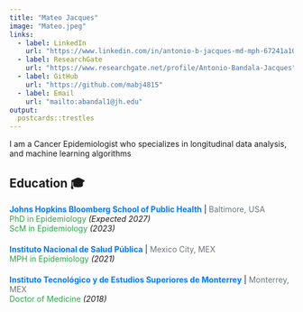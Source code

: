 ```yaml
---
title: "Mateo Jacques"
image: "Mateo.jpeg"
links:
  - label: LinkedIn
    url: "https://www.linkedin.com/in/antonio-b-jacques-md-mph-67241a102/"
  - label: ResearchGate
    url: "https://www.researchgate.net/profile/Antonio-Bandala-Jacques"
  - label: GitHub
    url: "https://github.com/mabj4815"
  - label: Email
    url: "mailto:abandal1@jh.edu"
output:
  postcards::trestles
---
```

 
I am a Cancer Epidemiologist who specializes in longitudinal data analysis, and machine learning algorithms



## Education 🎓


<div style="margin-bottom: 20px;">
  <strong style="color:#007bff;">Johns Hopkins Bloomberg School of Public Health</strong> | <span style="color:#6c757d;">Baltimore, USA</span><br>
  <span style="color:#28a745;">PhD in Epidemiology</span> <em>(Expected 2027)</em><br>
  <span style="color:#28a745;">ScM in Epidemiology</span> <em>(2023)</em>
</div>

<div style="margin-bottom: 20px;">
  <strong style="color:#007bff;">Instituto Nacional de Salud Pública</strong> | <span style="color:#6c757d;">Mexico City, MEX</span><br>
  <span style="color:#28a745;">MPH in Epidemiology</span> <em>(2021)</em>
</div>

<div style="margin-bottom: 20px;">
  <strong style="color:#007bff;">Instituto Tecnológico y de Estudios Superiores de Monterrey</strong> | <span style="color:#6c757d;">Monterrey, MEX</span><br>
  <span style="color:#28a745;">Doctor of Medicine</span> <em>(2018)</em>
</div>